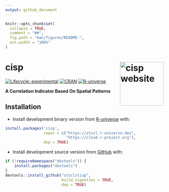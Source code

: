 ```yaml
---
output: github_document
---
```


<!-- README.md is generated from README.Rmd. Please edit that file -->

```r
knitr::opts_chunk$set(
  collapse = TRUE,
  comment = "##",
  fig.path = "man/figures/README-",
  out.width = "100%"
)
```

# cisp <a href="https://stscl.github.io/cisp/"><img src="man/figures/logo.png" align="right" height="139" alt="cisp website" /></a>

<!-- badges: start -->
[![Lifecycle: experimental](https://img.shields.io/badge/lifecycle-experimental-cyan.svg)](https://lifecycle.r-lib.org/articles/stages.html#experimental)
[![CRAN](https://www.r-pkg.org/badges/version/cisp)](https://CRAN.R-project.org/package=cisp)
[![R-universe](https://stscl.r-universe.dev/badges/cisp?color=cyan)](https://stscl.r-universe.dev/cisp)
<!-- badges: end -->

**A Correlation Indicator Based On Spatial Patterns**

## Installation

- Install development binary version from [R-universe](https://stscl.r-universe.dev/cisp) with:

``` r
install.packages('cisp',
                 repos = c("https://stscl.r-universe.dev",
                           "https://cloud.r-project.org"),
                 dep = TRUE)
```

- Install development source version from [GitHub](https://github.com/stscl/cisp) with:

```r
if (!requireNamespace("devtools")) {
    install.packages("devtools")
}
devtools::install_github("stscl/cisp",
                         build_vignettes = TRUE,
                         dep = TRUE)
```
